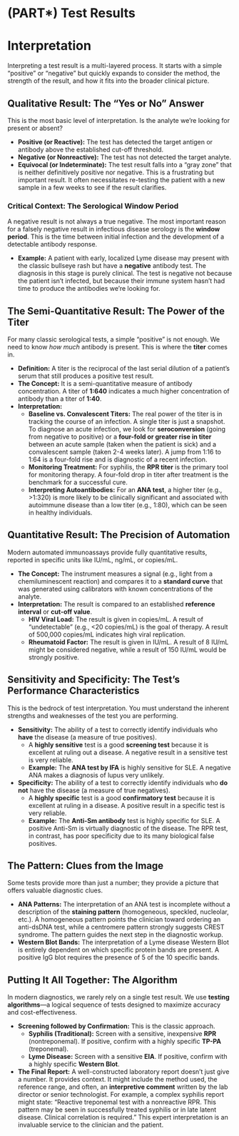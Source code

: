 # (PART\*) Test Results {-}

# Interpretation {-}

Interpreting a test result is a multi-layered process. It starts with a simple "positive" or "negative" but quickly expands to consider the method, the strength of the result, and how it fits into the broader clinical picture.

## **Qualitative Result: The "Yes or No" Answer** {-}

This is the most basic level of interpretation. Is the analyte we're looking for present or absent?

*   **Positive (or Reactive):** The test has detected the target antigen or antibody above the established cut-off threshold.
*   **Negative (or Nonreactive):** The test has not detected the target analyte.
*   **Equivocal (or Indeterminate):** The test result falls into a "gray zone" that is neither definitively positive nor negative. This is a frustrating but important result. It often necessitates re-testing the patient with a new sample in a few weeks to see if the result clarifies.

### **Critical Context: The Serological Window Period**

A negative result is not always a true negative. The most important reason for a falsely negative result in infectious disease serology is the **window period**. This is the time between initial infection and the development of a detectable antibody response.

*   **Example:** A patient with early, localized Lyme disease may present with the classic bullseye rash but have a **negative** antibody test. The diagnosis in this stage is purely clinical. The test is negative not because the patient isn't infected, but because their immune system hasn't had time to produce the antibodies we're looking for.

## **The Semi-Quantitative Result: The Power of the Titer** {-}

For many classic serological tests, a simple "positive" is not enough. We need to know *how much* antibody is present. This is where the **titer** comes in.

*   **Definition:** A titer is the reciprocal of the last serial dilution of a patient's serum that still produces a positive test result.
*   **The Concept:** It is a semi-quantitative measure of antibody concentration. A titer of **1:640** indicates a much higher concentration of antibody than a titer of **1:40**.
*   **Interpretation:**
    *   **Baseline vs. Convalescent Titers:** The real power of the titer is in tracking the course of an infection. A single titer is just a snapshot. To diagnose an acute infection, we look for **seroconversion** (going from negative to positive) or a **four-fold or greater rise in titer** between an acute sample (taken when the patient is sick) and a convalescent sample (taken 2-4 weeks later). A jump from 1:16 to 1:64 is a four-fold rise and is diagnostic of a recent infection.
    *   **Monitoring Treatment:** For syphilis, the **RPR titer** is the primary tool for monitoring therapy. A four-fold drop in titer after treatment is the benchmark for a successful cure.
    *   **Interpreting Autoantibodies:** For an **ANA test**, a higher titer (e.g., >1:320) is more likely to be clinically significant and associated with autoimmune disease than a low titer (e.g., 1:80), which can be seen in healthy individuals.

## **Quantitative Result: The Precision of Automation** {-}

Modern automated immunoassays provide fully quantitative results, reported in specific units like IU/mL, ng/mL, or copies/mL.

*   **The Concept:** The instrument measures a signal (e.g., light from a chemiluminescent reaction) and compares it to a **standard curve** that was generated using calibrators with known concentrations of the analyte.
*   **Interpretation:** The result is compared to an established **reference interval** or **cut-off value**.
    *   **HIV Viral Load:** The result is given in copies/mL. A result of "undetectable" (e.g., <20 copies/mL) is the goal of therapy. A result of 500,000 copies/mL indicates high viral replication.
    *   **Rheumatoid Factor:** The result is given in IU/mL. A result of 8 IU/mL might be considered negative, while a result of 150 IU/mL would be strongly positive.

## **Sensitivity and Specificity: The Test's Performance Characteristics** {-}

This is the bedrock of test interpretation. You must understand the inherent strengths and weaknesses of the test you are performing.

*   **Sensitivity:** The ability of a test to correctly identify individuals who **have** the disease (a measure of true positives).
    *   A **highly sensitive** test is a good **screening test** because it is excellent at ruling out a disease. A negative result in a sensitive test is very reliable.
    *   **Example:** The **ANA test by IFA** is highly sensitive for SLE. A negative ANA makes a diagnosis of lupus very unlikely.

*   **Specificity:** The ability of a test to correctly identify individuals who **do not** have the disease (a measure of true negatives).
    *   A **highly specific** test is a good **confirmatory test** because it is excellent at ruling in a disease. A positive result in a specific test is very reliable.
    *   **Example:** The **Anti-Sm antibody** test is highly specific for SLE. A positive Anti-Sm is virtually diagnostic of the disease. The RPR test, in contrast, has poor specificity due to its many biological false positives.

## **The Pattern: Clues from the Image** {-}

Some tests provide more than just a number; they provide a picture that offers valuable diagnostic clues.

*   **ANA Patterns:** The interpretation of an ANA test is incomplete without a description of the **staining pattern** (homogeneous, speckled, nucleolar, etc.). A homogeneous pattern points the clinician toward ordering an anti-dsDNA test, while a centromere pattern strongly suggests CREST syndrome. The pattern guides the next step in the diagnostic workup.
*   **Western Blot Bands:** The interpretation of a Lyme disease Western Blot is entirely dependent on which specific protein bands are present. A positive IgG blot requires the presence of 5 of the 10 specific bands.

## **Putting It All Together: The Algorithm** {-}

In modern diagnostics, we rarely rely on a single test result. We use **testing algorithms**—a logical sequence of tests designed to maximize accuracy and cost-effectiveness.

*   **Screening followed by Confirmation:** This is the classic approach.
    *   **Syphilis (Traditional):** Screen with a sensitive, inexpensive **RPR** (nontreponemal). If positive, confirm with a highly specific **TP-PA** (treponemal).
    *   **Lyme Disease:** Screen with a sensitive **EIA**. If positive, confirm with a highly specific **Western Blot**.

*   **The Final Report:** A well-constructed laboratory report doesn't just give a number. It provides context. It might include the method used, the reference range, and often, an **interpretive comment** written by the lab director or senior technologist. For example, a complex syphilis report might state: "Reactive treponemal test with a nonreactive RPR. This pattern may be seen in successfully treated syphilis or in late latent disease. Clinical correlation is required." This expert interpretation is an invaluable service to the clinician and the patient.